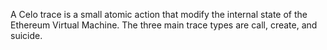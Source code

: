 A Celo trace is a small atomic action that modify the internal state of the Ethereum Virtual Machine. The three main trace types are call, create, and suicide.